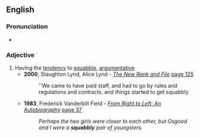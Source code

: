==English==

===Pronunciation===
* {{rhymes|ɒbəli|lang=en}}

===Adjective===
{{en-adj}}

# Having the [[tendency]] to [[squabble]], [[argumentative]]
#*'''2000''', Staughton Lynd, Alice Lynd - ''[http://books.google.com/books?id=M2kYtHspVzcC The New Rank and File]'' [http://books.google.com/books?id=M2kYtHspVzcC&pg=PA125&dq=squabbly&lr=&sig=pISvRaSRV2N_5QlUxukcLCBNf0s page 125]
#*:''We came to have paid staff, and had to go by rules and regulations and contracts, and things started to get squabbly
#*'''1983''', Frederick Vanderbilt Field - ''[http://books.google.com/books?id=I0IiAAAAMAAJ&pgis=1 From Right to Left: An Autobiography]'' [http://books.google.com/books?id=I0IiAAAAMAAJ&q=squabbly&dq=squabbly&lr=&pgis=1 page 37]
#*:''Perhaps the two girls were closer to each other, but Osgood and I were a '''squabbly''' pair of youngsters.''